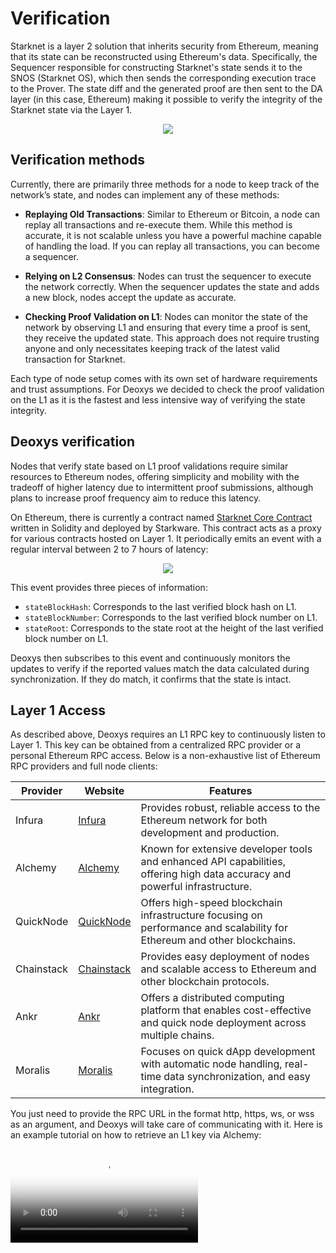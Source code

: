 # Verification

Starknet is a layer 2 solution that inherits security from Ethereum, meaning that its state can be reconstructed using Ethereum's data. Specifically, the Sequencer responsible for constructing Starknet's state sends it to the SNOS (Starknet OS), which then sends the corresponding execution trace to the Prover. The state diff and the generated proof are then sent to the DA layer (in this case, Ethereum) making it possible to verify the integrity of the Starknet state via the Layer 1.

<div align="center">
  <img src="../static/img/starknet-infra.png" />
</div>

## Verification methods

Currently, there are primarily three methods for a node to keep track of the network’s state, and nodes can implement any of these methods:

- **Replaying Old Transactions**: Similar to Ethereum or Bitcoin, a node can replay all transactions and re-execute them. While this method is accurate, it is not scalable unless you have a powerful machine capable of handling the load. If you can replay all transactions, you can become a sequencer.

- **Relying on L2 Consensus**: Nodes can trust the sequencer to execute the network correctly. When the sequencer updates the state and adds a new block, nodes accept the update as accurate.

- **Checking Proof Validation on L1**: Nodes can monitor the state of the network by observing L1 and ensuring that every time a proof is sent, they receive the updated state. This approach does not require trusting anyone and only necessitates keeping track of the latest valid transaction for Starknet.

Each type of node setup comes with its own set of hardware requirements and trust assumptions. For Deoxys we decided to check the proof validation on the L1 as it is the fastest and less intensive way of verifying the state integrity.

## Deoxys verification

Nodes that verify state based on L1 proof validations require similar resources to Ethereum nodes, offering simplicity and mobility with the tradeoff of higher latency due to intermittent proof submissions, although plans to increase proof frequency aim to reduce this latency.

On Ethereum, there is currently a contract named [Starknet Core Contract](https://etherscan.io/address/0xc662c410C0ECf747543f5bA90660f6ABeBD9C8c4) written in Solidity and deployed by Starkware. This contract acts as a proxy for various contracts hosted on Layer 1. It periodically emits an event with a regular interval between 2 to 7 hours of latency:
<br/>
<div align="center">
  <img src="../static/img/log-state-update.png" />
</div>

This event provides three pieces of information:
- `stateBlockHash`: Corresponds to the last verified block hash on L1.
- `stateBlockNumber`: Corresponds to the last verified block number on L1.
- `stateRoot`: Corresponds to the state root at the height of the last verified block number on L1.

Deoxys then subscribes to this event and continuously monitors the updates to verify if the reported values match the data calculated during synchronization. If they do match, it confirms that the state is intact.

## Layer 1 Access

As described above, Deoxys requires an L1 RPC key to continuously listen to Layer 1. This key can be obtained from a centralized RPC provider or a personal Ethereum RPC access. Below is a non-exhaustive list of Ethereum RPC providers and full node clients:

| Provider | Website | Features |
|----------|---------|----------|
| Infura | [Infura](https://infura.io/) | Provides robust, reliable access to the Ethereum network for both development and production. |
| Alchemy | [Alchemy](https://www.alchemy.com/) | Known for extensive developer tools and enhanced API capabilities, offering high data accuracy and powerful infrastructure. |
| QuickNode | [QuickNode](https://www.quicknode.com/) | Offers high-speed blockchain infrastructure focusing on performance and scalability for Ethereum and other blockchains. |
| Chainstack | [Chainstack](https://chainstack.com/) | Provides easy deployment of nodes and scalable access to Ethereum and other blockchain protocols. |
| Ankr | [Ankr](https://www.ankr.com/) | Offers a distributed computing platform that enables cost-effective and quick node deployment across multiple chains. |
| Moralis | [Moralis](https://moralis.io/) | Focuses on quick dApp development with automatic node handling, real-time data synchronization, and easy integration. |

You just need to provide the RPC URL in the format http, https, ws, or wss as an argument, and Deoxys will take care of communicating with it. Here is an example tutorial on how to retrieve an L1 key via Alchemy:
<br />

<video id="video" poster="https://www.tella.tv/api/stories/cli62pge200020gl4fha1exps/thumb.webp?version=2023-05-27T14:16:17.229Z&amp;resolution=1280x720" src="blob:https://www.tella.tv/66cb25a9-0e03-4e43-b04d-381166879771"></video>